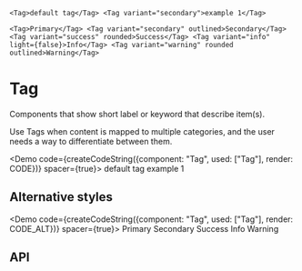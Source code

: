 
`
      <Tag>default tag</Tag>
      <Tag variant="secondary">example 1</Tag>
`

`
      <Tag>Primary</Tag>
      <Tag variant="secondary" outlined>Secondary</Tag>
      <Tag variant="success" rounded>Success</Tag>
      <Tag variant="info" light={false}>Info</Tag>
      <Tag variant="warning" rounded outlined>Warning</Tag>
`

# Tag

Components that show short label or keyword that describe item(s).

Use Tags when content is mapped to multiple categories, and the user needs a way to differentiate between them.

<Demo code={createCodeString({component: "Tag", used: ["Tag"], render: CODE})} spacer={true}>
    <Tag>default tag</Tag>
    <Tag variant="secondary">example 1</Tag>
</Demo>

## Alternative styles
<Demo code={createCodeString({component: "Tag", used: ["Tag"], render: CODE_ALT})} spacer={true}>
    <Tag>Primary</Tag>
    <Tag variant="secondary" outlined>Secondary</Tag>
    <Tag variant="success" rounded>Success</Tag>
    <Tag variant="info" light={false}>Info</Tag>
    <Tag variant="warning" rounded outlined>Warning</Tag>
</Demo>

## API
<ApiTable api={TagApi} />
